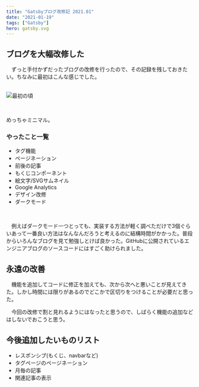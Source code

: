 ```yaml
---
title: "Gatsbyブログ改修記 2021.01"
date: "2021-01-19"
tags: ["Gatsby"]
hero: gatsby.svg
---
```


## ブログを大幅改修した
　ずっと手付かずだったブログの改修を行ったので、その記録を残しておきたい。ちなみに最初はこんな感じでした。
<br/>
<br/>

![最初の頃](../blog-styling-log/kdevelopment.png)

<br/>

めっちゃミニマル。

### やったこと一覧

- タグ機能
- ページネーション
- 前後の記事
- もくじコンポーネント
- 絵文字/SVGサムネイル
- Google Analytics
- デザイン改修
- ダークモード

<br/>

　例えばダークモード一つとっても、実装する方法が軽く調べただけで3個ぐらいあって一番良い方法はなんなんだろうと考えるのに結構時間がかかった。普段からいろんなブログを見て勉強しとけば良かった。GitHubに公開されているエンジニアブログのソースコードにはすごく助けられました。

## 永遠の改善

　機能を追加してコードに修正を加えても、次から次へと悪いことが見えてきた。しかし時間には限りがあるのでどこかで区切りをつけることが必要だと思った。

　今回の改修で割と見れるようにはなったと思うので、しばらく機能の追加などはしないでおこうと思う。


## 今後追加したいものリスト

- レスポンシブ(もくじ、navbarなど)
- タグページのページネーション
- 月毎の記事
- 関連記事の表示